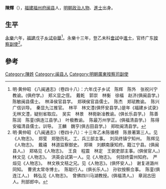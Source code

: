 {{Otheruses|other=名为陈辉的其他人物|陈辉}}

'''陳輝'''（{{bd|？||？|catIdx=C陳}}），[[福建|福建]][[福州府|福州府]][[闽县|闽县]]人，[[明朝|明朝]][[政治人物|政治人物]]、[[進士|進士]]出身。

== 生平 ==
[[永樂|永樂]]六年，[[福建|福建]]戊子[[乡试|乡试]][[中舉|中舉]]<ref>明·黄仲昭 《八闽通志》（卷四十八）：六年戊子乡试　陈辉　陈外　张祝兴宁教谕。(俱府学。)　郑义显之侄。　戴乾　郭崇　林衡　徐福　赵济(俱闽县学。)　陈敏闽县儒士。　林泽侯官县学。　郑瑛侯官县儒士。　陈杰　郑珷教谕。　陈兴广信训导。　秦显九江推官。　林平　林文澧(俱怀安县学。)是年《福建乡试录》无林文澧，疑别省取应。　吴实　林景　林衕新凎教谕。(俱长乐县学。)　陈善　陈润　陈銮(俱连江县学。)　叶极教谕。　陈最万州学正。(俱福清县学。)　陈得安福清县儒士。训导。　王麟　魏亨(俱古田县学。)　郑旼闽清县学。</ref>。永樂十三年，登乙未科[[會試|會試]]中[[進士|進士]]，官终广东[[按察副使|按察副使]]<ref>明·黄仲昭 《八闽通志》（卷四十八）：十三年乙未陈循榜　陈景著第三人。见《人物志》。　郑莹　郑塾历礼、工、兵三部主事。　刘凤终镇宁知州。　陈辉见《人物志》。　戴禧　林道监察御史。　郑瑛　刘麒南康知府。籍江宁县。(俱闽县人。)　郑珞见《人物志》。　王良　程震　林定　王弼吏部主事。(俱侯官人。)　林文见《人物志》。　洪英会试第一人。见《人物志》。　何琼终雷州知府。　严烜见《人物志》。　林文秩文秸之兄。见《人物志》。(俱怀安人。)　谢复进潞州同知。　曹贤太常寺博士。　陈聪行人。(俱长乐人。)　孙钦按察佥事。　陈銮(俱连江人。)　韩弘见《人物志》。　曾佛四川马湖教授。(俱福清人。)　章润古田人。刑部郎中。</ref>。

==參考==
{{reflist}}

{{永樂十三年乙未科殿試金榜}}

{{Authority control}}

{{DEFAULTSORT:}}
[[Category:陳姓|Category:陳姓]]
[[Category:闽县人|Category:闽县人]]
[[Category:明朝廣東按察司副使|Category:明朝廣東按察司副使]]


{{明朝人物小作品}}